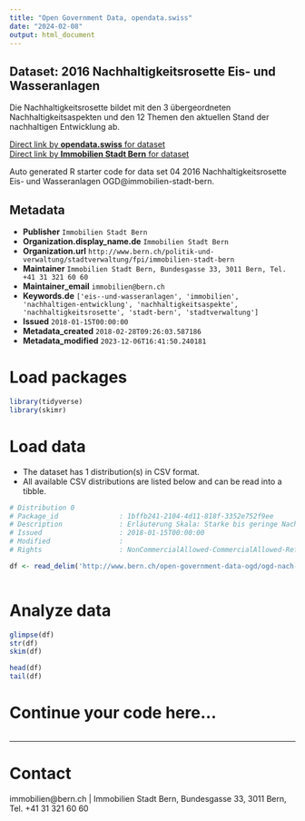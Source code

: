 ```yaml
---
title: "Open Government Data, opendata.swiss"
date: "2024-02-08"
output: html_document
---
```


## Dataset: 2016 Nachhaltigkeitsrosette Eis- und Wasseranlagen

Die Nachhaltigkeitsrosette bildet mit den 3 übergeordneten Nachhaltigkeitsaspekten und den 12 Themen den aktuellen Stand der nachhaltigen Entwicklung ab.

[Direct link by **opendata.swiss** for dataset](https://opendata.swiss/de/dataset/2016-nachhaltigkeitsrosette-eis-und-wasseranlagen)<br>
[Direct link by **Immobilien Stadt Bern** for dataset](http://www.bern.ch/open-government-data-ogd/ogd-nach-themen/immobilien-ogd)

Auto generated R starter code for data set 04 2016 Nachhaltigkeitsrosette Eis- und Wasseranlagen OGD@immobilien-stadt-bern.

## Metadata

- **Publisher** `Immobilien Stadt Bern`
- **Organization.display_name.de** `Immobilien Stadt Bern`
- **Organization.url** `http://www.bern.ch/politik-und-verwaltung/stadtverwaltung/fpi/immobilien-stadt-bern`
- **Maintainer** `Immobilien Stadt Bern, Bundesgasse 33, 3011 Bern, Tel. +41 31 321 60 60 `
- **Maintainer_email** `immobilien@bern.ch`
- **Keywords.de** `['eis--und-wasseranlagen', 'immobilien', 'nachhaltigen-entwicklung', 'nachhaltigkeitsaspekte', 'nachhaltigkeitsrosette', 'stadt-bern', 'stadtverwaltung']`
- **Issued** `2018-01-15T00:00:00`
- **Metadata_created** `2018-02-28T09:26:03.587186`
- **Metadata_modified** `2023-12-06T16:41:50.240181`


# Load packages

```r

library(tidyverse)
library(skimr)

```

# Load data

-   The dataset has 1 distribution(s) in CSV format.
-   All available CSV distributions are listed below and can be read into a tibble.

```r

# Distribution 0
# Package_id               : 1bffb241-2104-4d11-818f-3352e752f9ee
# Description              : Erläuterung Skala: Starke bis geringe Nachhaltigkeit 2.0-5.0, Keine Nachhaltigkeit 0.0-2.0.
# Issued                   : 2018-01-15T00:00:00
# Modified                 : 
# Rights                   : NonCommercialAllowed-CommercialAllowed-ReferenceRequired

df <- read_delim('http://www.bern.ch/open-government-data-ogd/ogd-nach-themen/immobilien-ogd/download-nachhaltigkeitsrosetten-ogd/2016-nachhaltigkeitsrosette-eis--und-wasseranlagen.txt/download')



```

# Analyze data

```r

glimpse(df)
str(df)
skim(df)

head(df)
tail(df)

```

# Continue your code here...

```r

```

------------------------------------------------------------------------

# Contact

immobilien@bern.ch | Immobilien Stadt Bern, Bundesgasse 33, 3011 Bern, Tel. +41 31 321 60 60
